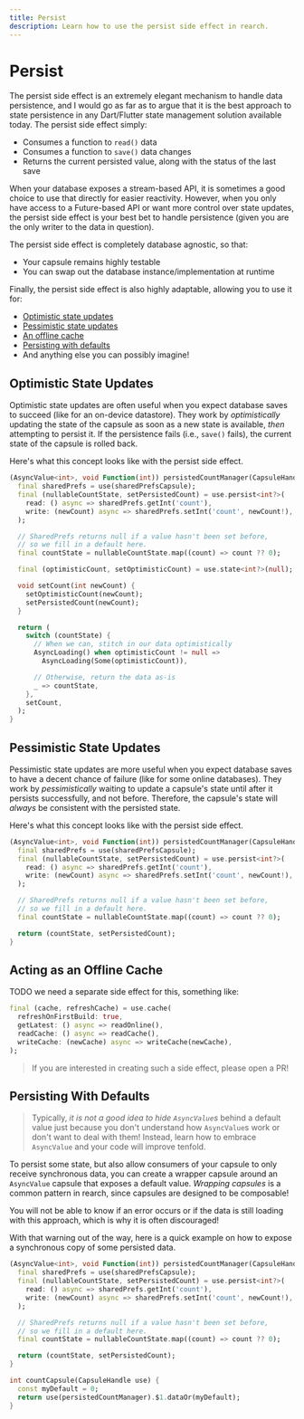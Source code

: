 ```yaml
---
title: Persist
description: Learn how to use the persist side effect in rearch.
---
```


# Persist
The persist side effect is an extremely elegant mechanism to handle data persistence,
and I would go as far as to argue that it is the best approach to state persistence
in any Dart/Flutter state management solution available today.
The persist side effect simply:
- Consumes a function to `read()` data
- Consumes a function to `save()` data changes
- Returns the current persisted value, along with the status of the last save

<Info>
  When your database exposes a stream-based API,
  it is sometimes a good choice to use that directly for easier reactivity.
  However, when you only have access to a Future-based API or want more control over state updates,
  the persist side effect is your best bet to handle persistence
  (given you are the only writer to the data in question).
</Info>

The persist side effect is completely database agnostic, so that:
- Your capsule remains highly testable
- You can swap out the database instance/implementation at runtime

Finally, the persist side effect is also highly adaptable, allowing you to use it for:
- [Optimistic state updates](#optimistic-state-updates)
- [Pessimistic state updates](#pessimistic-state-updates)
- [An offline cache](#acting-as-an-offline-cache)
- [Persisting with defaults](#persisting-with-defaults)
- And anything else you can possibly imagine!


## Optimistic State Updates
Optimistic state updates are often useful when you expect database saves to succeed
(like for an on-device datastore).
They work by *optimistically* updating the state of the capsule as soon as a new state is available,
*then* attempting to persist it.
If the persistence fails (i.e., `save()` fails), the current state of the capsule is rolled back.

Here's what this concept looks like with the persist side effect.

```dart title="Optimistic persist example"
(AsyncValue<int>, void Function(int)) persistedCountManager(CapsuleHandle use) {
  final sharedPrefs = use(sharedPrefsCapsule);
  final (nullableCountState, setPersistedCount) = use.persist<int?>(
    read: () async => sharedPrefs.getInt('count'),
    write: (newCount) async => sharedPrefs.setInt('count', newCount!),
  );

  // SharedPrefs returns null if a value hasn't been set before,
  // so we fill in a default here.
  final countState = nullableCountState.map((count) => count ?? 0);

  final (optimisticCount, setOptimisticCount) = use.state<int?>(null);

  void setCount(int newCount) {
    setOptimisticCount(newCount);
    setPersistedCount(newCount);
  }

  return (
    switch (countState) {
      // When we can, stitch in our data optimistically
      AsyncLoading() when optimisticCount != null =>
        AsyncLoading(Some(optimisticCount)),

      // Otherwise, return the data as-is
      _ => countState,
    },
    setCount,
  );
}
```


## Pessimistic State Updates
Pessimistic state updates are more useful when you expect database saves to have
a decent chance of failure (like for some online databases).
They work by *pessimistically* waiting to update a capsule's state until after
it persists successfully, and not before.
Therefore, the capsule's state will *always* be consistent with the persisted state.

Here's what this concept looks like with the persist side effect.

```dart title="Pessimistic persist example"
(AsyncValue<int>, void Function(int)) persistedCountManager(CapsuleHandle use) {
  final sharedPrefs = use(sharedPrefsCapsule);
  final (nullableCountState, setPersistedCount) = use.persist<int?>(
    read: () async => sharedPrefs.getInt('count'),
    write: (newCount) async => sharedPrefs.setInt('count', newCount!),
  );

  // SharedPrefs returns null if a value hasn't been set before,
  // so we fill in a default here.
  final countState = nullableCountState.map((count) => count ?? 0);

  return (countState, setPersistedCount);
}
```


## Acting as an Offline Cache
TODO we need a separate side effect for this, something like:
```dart
final (cache, refreshCache) = use.cache(
  refreshOnFirstBuild: true,
  getLatest: () async => readOnline(),
  readCache: () async => readCache(),
  writeCache: (newCache) async => writeCache(newCache),
);
```

> If you are interested in creating such a side effect, please open a PR!


## Persisting With Defaults
> Typically, *it is not a good idea to hide `AsyncValue`s* behind a default value
just because you don't understand how `AsyncValue`s work or don't want to deal with them!
Instead, learn how to embrace `AsyncValue` and your code will improve tenfold.

To persist some state, but also allow consumers of your capsule to only receive synchronous data,
you can create a wrapper capsule around an `AsyncValue` capsule that exposes a default value.
*Wrapping capsules* is a common pattern in rearch, since capsules are designed to be composable!

<Warning>
  You will not be able to know if an error occurs or if the data is still loading
  with this approach, which is why it is often discouraged!
</Warning>

With that warning out of the way, here is a quick example on how to expose a synchronous copy
of some persisted data.

```dart title="Wrapping a persist capsule with a synchronous capsule"
(AsyncValue<int>, void Function(int)) persistedCountManager(CapsuleHandle use) {
  final sharedPrefs = use(sharedPrefsCapsule);
  final (nullableCountState, setPersistedCount) = use.persist<int?>(
    read: () async => sharedPrefs.getInt('count'),
    write: (newCount) async => sharedPrefs.setInt('count', newCount!),
  );

  // SharedPrefs returns null if a value hasn't been set before,
  // so we fill in a default here.
  final countState = nullableCountState.map((count) => count ?? 0);

  return (countState, setPersistedCount);
}

int countCapsule(CapsuleHandle use) {
  const myDefault = 0;
  return use(persistedCountManager).$1.dataOr(myDefault);
}
```

